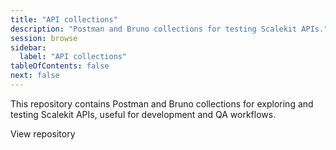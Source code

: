 ```yaml
---
title: "API collections"
description: "Postman and Bruno collections for testing Scalekit APIs."
session: browse
sidebar:
  label: "API collections"
tableOfContents: false
next: false
---
```


This repository contains Postman and Bruno collections for exploring and testing Scalekit APIs, useful for development and QA workflows.


<LinkButton href="https://github.com/scalekit-inc/api-collections" target="_blank" rel="noopener" icon="github">View repository</LinkButton>
